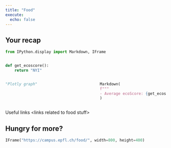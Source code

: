 ```yaml
---
title: "Food"
execute:
  echo: false
---
```


## Your recap

```python
from IPython.display import Markdown, IFrame


def get_ecoscore():
    return "NYI"
```

:::: {.columns}

::: {.column width="45%"}
```python
"Plotly graph"
```
:::

::: {.column width="10%"}
<!-- empty column to create gap -->
:::

::: {.column width="45%"}

```python
Markdown(
f"""
- Average ecoScore: {get_ecoscore()}"""
)
```

:::

::::

Useful links \<links related to food stuff\>

## Hungry for more?

```python
IFrame("https://campus.epfl.ch/food/", width=800, height=400)
```
